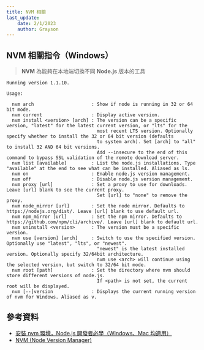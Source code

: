 ```yaml
---
title: NVM 相關
last_update:
    date: 2/1/2023
    author: Grayson
---
```



## NVM 相關指令（Windows）

> **NVM** 為能夠在本地端切換不同 **Node.js** 版本的工具

```shell
Running version 1.1.10.

Usage:

  nvm arch                     : Show if node is running in 32 or 64 bit mode.
  nvm current                  : Display active version.
  nvm install <version> [arch] : The version can be a specific version, "latest" for the latest current version, or "lts" for the
                                 most recent LTS version. Optionally specify whether to install the 32 or 64 bit version (defaults
                                 to system arch). Set [arch] to "all" to install 32 AND 64 bit versions.
                                 Add --insecure to the end of this command to bypass SSL validation of the remote download server.
  nvm list [available]         : List the node.js installations. Type "available" at the end to see what can be installed. Aliased as ls.
  nvm on                       : Enable node.js version management.
  nvm off                      : Disable node.js version management.
  nvm proxy [url]              : Set a proxy to use for downloads. Leave [url] blank to see the current proxy.
                                 Set [url] to "none" to remove the proxy.
  nvm node_mirror [url]        : Set the node mirror. Defaults to https://nodejs.org/dist/. Leave [url] blank to use default url.
  nvm npm_mirror [url]         : Set the npm mirror. Defaults to https://github.com/npm/cli/archive/. Leave [url] blank to default url.
  nvm uninstall <version>      : The version must be a specific version.
  nvm use [version] [arch]     : Switch to use the specified version. Optionally use "latest", "lts", or "newest".
                                 "newest" is the latest installed version. Optionally specify 32/64bit architecture.
                                 nvm use <arch> will continue using the selected version, but switch to 32/64 bit mode.
  nvm root [path]              : Set the directory where nvm should store different versions of node.js.
                                 If <path> is not set, the current root will be displayed.
  nvm [--]version              : Displays the current running version of nvm for Windows. Aliased as v.
```

## 參考資料
* [安裝 nvm 環境，Node.js 開發者必學（Windows、Mac 均適用）](https://www.casper.tw/development/2022/01/10/install-nvm/)
* [NVM (Node Version Manager)](https://github.com/nvm-sh/nvm)

<UseGiscus></UseGiscus>
